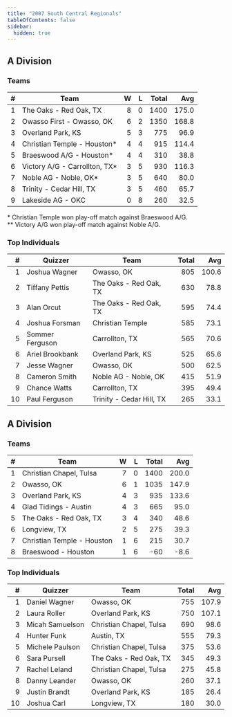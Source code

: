```yaml
---
title: "2007 South Central Regionals"
tableOfContents: false
sidebar:
  hidden: true
---
```


## A Division

### Teams

|    # | Team                          |    W |    L | Total |   Avg |
| ---: | ----------------------------- | ---: | ---: | ----: | ----: |
|    1 | The Oaks - Red Oak, TX        |    8 |    0 |  1400 | 175.0 |
|    2 | Owasso First - Owasso, OK     |    6 |    2 |  1350 | 168.8 |
|    3 | Overland Park, KS             |    5 |    3 |   775 |  96.9 |
|    4 | Christian Temple - Houston*   |    4 |    4 |   915 | 114.4 |
|    5 | Braeswood A/G - Houston*      |    4 |    4 |   310 |  38.8 |
|    6 | Victory A/G - Carrollton, TX* |    3 |    5 |   930 | 116.3 |
|    7 | Noble AG - Noble, OK*         |    3 |    5 |   640 |  80.0 |
|    8 | Trinity - Cedar Hill, TX      |    3 |    5 |   460 |  65.7 |
|    9 | Lakeside AG - OKC             |    0 |    8 |   260 |  32.5 |

\* Christian Temple won play-off match against Braeswood A/G.\
\*\* Victory A/G won play-off match against Noble A/G.

### Top Individuals

|    # | Quizzer         | Team                     | Total |   Avg |
| ---: | --------------- | ------------------------ | ----: | ----: |
|    1 | Joshua Wagner   | Owasso, OK               |   805 | 100.6 |
|    2 | Tiffany Pettis  | The Oaks - Red Oak, TX   |   630 |  78.8 |
|    3 | Alan Orcut      | The Oaks - Red Oak, TX   |   595 |  74.4 |
|    4 | Joshua Forsman  | Christian Temple         |   585 |  73.1 |
|    5 | Sommer Ferguson | Carrollton, TX           |   565 |  70.6 |
|    6 | Ariel Brookbank | Overland Park, KS        |   525 |  65.6 |
|    7 | Jesse Wagner    | Owasso, OK               |   500 |  62.5 |
|    8 | Cameron Smith   | Noble AG - Noble, OK     |   415 |  51.9 |
|    9 | Chance Watts    | Carrollton, TX           |   395 |  49.4 |
|   10 | Paul Ferguson   | Trinity - Cedar Hill, TX |   265 |  33.1 |

## A Division

### Teams

|    # | Team                       |    W |    L | Total |   Avg |
| ---: | -------------------------- | ---: | ---: | ----: | ----: |
|    1 | Christian Chapel, Tulsa    |    7 |    0 |  1400 | 200.0 |
|    2 | Owasso, OK                 |    6 |    1 |  1035 | 147.9 |
|    3 | Overland Park, KS          |    4 |    3 |   935 | 133.6 |
|    4 | Glad Tidings - Austin      |    4 |    3 |   665 |  95.0 |
|    5 | The Oaks - Red Oak, TX     |    3 |    4 |   340 |  48.6 |
|    6 | Longview, TX               |    2 |    5 |   275 |  39.3 |
|    7 | Christian Temple - Houston |    1 |    6 |   215 |  30.7 |
|    8 | Braeswood - Houston        |    1 |    6 |   -60 |  -8.6 |

### Top Individuals

|    # | Quizzer         | Team                    | Total |   Avg |
| ---: | --------------- | ----------------------- | ----: | ----: |
|    1 | Daniel Wagner   | Owasso, OK              |   755 | 107.9 |
|    2 | Laura Roller    | Overland Park, KS       |   750 | 107.1 |
|    3 | Micah Samuelson | Christian Chapel, Tulsa |   690 |  98.6 |
|    4 | Hunter Funk     | Austin, TX              |   555 |  79.3 |
|    5 | Michele Paulson | Christian Chapel, Tulsa |   375 |  53.6 |
|    6 | Sara Pursell    | The Oaks - Red Oak, TX  |   345 |  49.3 |
|    7 | Rachel Leland   | Christian Chapel, Tulsa |   275 |  45.8 |
|    8 | Danny Leander   | Owasso, OK              |   260 |  37.1 |
|    9 | Justin Brandt   | Overland Park, KS       |   185 |  26.4 |
|   10 | Joshua Carl     | Longview, TX            |   180 |  30.0 |

